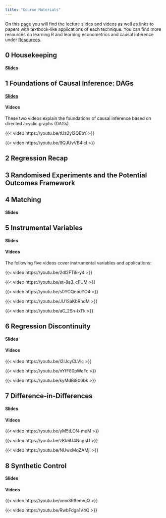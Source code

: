 ```yaml
---
title: "Course Materials"
---
```


On this page you will find the lecture slides and videos as well as links to papers with textbook-like applications of each technique. You can find more resources on learning R and learning econometrics and causal inference under [Resources](resources.qmd).

## 0 Housekeeping

#### [Slides](/slides/0 Housekeeping/slides_0_housekeeping.pdf)


## 1 Foundations of Causal Inference: DAGs

#### [Slides](/slides/1 Causality/slides_1_causality.pdf)


#### Videos

These two videos explain the foundations of causal inference based on directed acyclic graphs (DAGs)

{{< video https://youtu.be/tUz2yl2QEbY >}}

{{< video https://youtu.be/9QJUvVB4lcI >}}




## 2 Regression Recap


## 3 Randomised Experiments and the Potential Outcomes Framework



## 4 Matching

#### Slides



## 5 Instrumental Variables

#### Slides

#### Videos

The following five videos cover instrumental variables and applications:  

{{< video https://youtu.be/2dl2FTik-y4 >}}

{{< video https://youtu.be/et-8a3_cFUM >}}

{{< video https://youtu.be/s0YOQnouYO4 >}}

{{< video https://youtu.be/JU1SaKbRhdM >}}

{{< video https://youtu.be/aC_2Sn-IxTk >}}



## 6 Regression Discontinuity

#### Slides

#### Videos

{{< video https://youtu.be/I2IJcyCLVlc >}}

{{< video https://youtu.be/nYfF80pWeFc >}}

{{< video https://youtu.be/kyMdBi806bk >}}

## 7 Difference-in-Differences

#### Slides

#### Videos

{{< video https://youtu.be/yM5tLON-meM >}}

{{< video https://youtu.be/zKk6U4NcgsU >}}

{{< video https://youtu.be/NUwxMqZAMjI >}}


## 8 Synthetic Control


#### Slides

#### Videos

{{< video https://youtu.be/vmx3R8emVjQ >}}

{{< video https://youtu.be/RwbFdga1V4Q >}}


